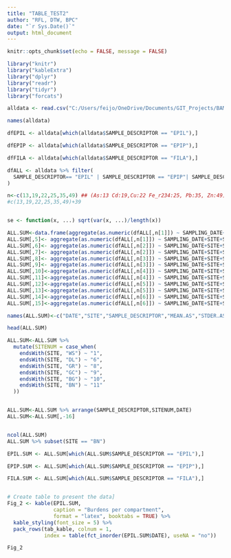 ```yaml
---
title: "TABLE_TEST2"
author: "RFL, DTW, BPC"
date: "`r Sys.Date()`"
output: html_document
---
```


```r
knitr::opts_chunk$set(echo = FALSE, message = FALSE)
```

```r
library("knitr")
library("kableExtra")
library("dplyr")
library("readr")
library("tidyr")
library("forcats")

alldata <- read.csv("C:/Users/feijo/OneDrive/Documents/GIT_Projects/BAM_RAB_OVERLEAF/2_incremental/20220420_STANDING_CROP.csv")

names(alldata)

dfEPIL <- alldata[which(alldata$SAMPLE_DESCRIPTOR == "EPIL"),]

dfEPIP <- alldata[which(alldata$SAMPLE_DESCRIPTOR == "EPIP"),]

dfFILA <- alldata[which(alldata$SAMPLE_DESCRIPTOR == "FILA"),]

dfALL <- alldata %>% filter(
  SAMPLE_DESCRIPTOR== "EPIL" | SAMPLE_DESCRIPTOR == "EPIP"| SAMPLE_DESCRIPTOR == "FILA",
)

n<-c(13,19,22,25,35,49) ## (As:13 Cd:19,Cu:22 Fe_r234:25, Pb:35, Zn:49)
#c(13,19,22,25,35,49)+39


se <- function(x, ...) sqrt(var(x, ...)/length(x))

ALL.SUM<-data.frame(aggregate(as.numeric(dfALL[,n[1]]) ~ SAMPLING_DATE+SITE+SAMPLE_DESCRIPTOR, dfALL, mean))
ALL.SUM[,5]<- aggregate(as.numeric(dfALL[,n[1]]) ~ SAMPLING_DATE+SITE+SAMPLE_DESCRIPTOR, dfALL, se)[,4]
ALL.SUM[,6]<- aggregate(as.numeric(dfALL[,n[2]]) ~ SAMPLING_DATE+SITE+SAMPLE_DESCRIPTOR, dfALL, mean)[,4]
ALL.SUM[,7]<- aggregate(as.numeric(dfALL[,n[2]]) ~ SAMPLING_DATE+SITE+SAMPLE_DESCRIPTOR, dfALL, se)[,4]
ALL.SUM[,8]<- aggregate(as.numeric(dfALL[,n[3]]) ~ SAMPLING_DATE+SITE+SAMPLE_DESCRIPTOR, dfALL, mean)[,4]
ALL.SUM[,9]<- aggregate(as.numeric(dfALL[,n[3]]) ~ SAMPLING_DATE+SITE+SAMPLE_DESCRIPTOR, dfALL, se)[,4]
ALL.SUM[,10]<-aggregate(as.numeric(dfALL[,n[4]]) ~ SAMPLING_DATE+SITE+SAMPLE_DESCRIPTOR, dfALL, mean)[,4]
ALL.SUM[,11]<-aggregate(as.numeric(dfALL[,n[4]]) ~ SAMPLING_DATE+SITE+SAMPLE_DESCRIPTOR, dfALL, se)[,4]
ALL.SUM[,12]<-aggregate(as.numeric(dfALL[,n[5]]) ~ SAMPLING_DATE+SITE+SAMPLE_DESCRIPTOR, dfALL, mean)[,4]
ALL.SUM[,13]<-aggregate(as.numeric(dfALL[,n[5]]) ~ SAMPLING_DATE+SITE+SAMPLE_DESCRIPTOR, dfALL, se)[,4]
ALL.SUM[,14]<-aggregate(as.numeric(dfALL[,n[6]]) ~ SAMPLING_DATE+SITE+SAMPLE_DESCRIPTOR, dfALL, mean)[,4]
ALL.SUM[,15]<-aggregate(as.numeric(dfALL[,n[6]]) ~ SAMPLING_DATE+SITE+SAMPLE_DESCRIPTOR, dfALL, se)[,4]

names(ALL.SUM)<-c("DATE","SITE","SAMPLE_DESCRIPTOR","MEAN.AS","STDER.AS","MEAN.CD","STDER.CD","MEAN.CU","STDER.CU","MEAN.FE","STDER.FE","MEAN.PB","STDER.PB","MEAN.ZN","STDER.ZN")

head(ALL.SUM)

ALL.SUM<-ALL.SUM %>%
  mutate(SITENUM = case_when(
    endsWith(SITE, "WS") ~ "1",
    endsWith(SITE, "DL") ~ "6",
    endsWith(SITE, "GR") ~ "8",
    endsWith(SITE, "GC") ~ "9",
    endsWith(SITE, "BG") ~ "10",
    endsWith(SITE, "BN") ~ "11"
  ))


ALL.SUM<-ALL.SUM %>% arrange(SAMPLE_DESCRIPTOR,SITENUM,DATE)
ALL.SUM<-ALL.SUM[,-16]


ncol(ALL.SUM)
ALL.SUM %>% subset(SITE == "BN")

EPIL.SUM <- ALL.SUM[which(ALL.SUM$SAMPLE_DESCRIPTOR == "EPIL"),]

EPIP.SUM <- ALL.SUM[which(ALL.SUM$SAMPLE_DESCRIPTOR == "EPIP"),]

FILA.SUM <- ALL.SUM[which(ALL.SUM$SAMPLE_DESCRIPTOR == "FILA"),]


# Create table to present the data]
Fig_2 <- kable(EPIL.SUM, 
               caption = "Burdens per compartment",
               format = "latex", booktabs = TRUE) %>%
  kable_styling(font_size = 5) %>%
  pack_rows(tab_kable, colnum = 1,
            index = table(fct_inorder(EPIL.SUM$DATE), useNA = "no"))


```

```r
Fig_2
```